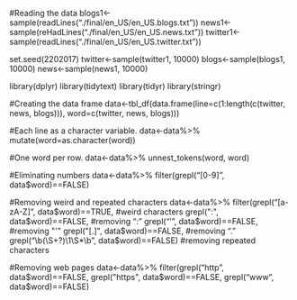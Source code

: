 #Reading the data
blogs1<-sample(readLines("./final/en_US/en_US.blogs.txt"))
news1<-sample(reHadLines("./final/en_US/en_US.news.txt"))
twitter1<-sample(readLines("./final/en_US/en_US.twitter.txt"))

set.seed(2202017)
twitter<-sample(twitter1, 10000)
blogs<-sample(blogs1, 10000)
news<-sample(news1, 10000)

library(dplyr)
library(tidytext)
library(tidyr)
library(stringr)

#Creating the data frame
data<-tbl_df(data.frame(line=c(1:length(c(twitter, news, blogs))), word=c(twitter, news, blogs)))

#Each line as a character variable.
data<-data%>%
  mutate(word=as.character(word))

#One word per row.
data<-data%>%
  unnest_tokens(word, word)

#Eliminating numbers
data<-data%>%
  filter(grepl("[0-9]", data$word)==FALSE)

#Removing weird and repeated characters
data<-data%>%
    filter(grepl("[a-zA-Z]", data$word)==TRUE, #weird characters
           grepl(":", data$word)==FALSE, #removing ":"
           grepl("'", data$word)==FALSE, #removing "'"
           grepl("[.]", data$word)==FALSE, #removing "."
           grepl("\\b(\\S+?)\\1\\S*\\b", data$word)==FALSE) #removing repeated characters

#Removing web pages
data<-data%>%
    filter(grepl("http", data$word)==FALSE, 
           grepl("https", data$word)==FALSE,
           grepl("www", data$word)==FALSE)
